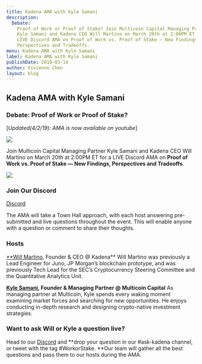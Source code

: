 ```yaml
---
title: Kadena AMA with Kyle Samani
description:
  Debate:
    Proof of Work or Proof of Stake? Join Multicoin Capital Managing Partner
    Kyle Samani and Kadena CEO Will Martino on March 20th at 2:00PM ET for a
    LIVE Discord AMA on Proof of Work vs. Proof of Stake — New Findings,
    Perspectives and Tradeoffs.
menu: Kadena AMA with Kyle Samani
label: Kadena AMA with Kyle Samani
publishDate: 2019-03-14
author: Vivienne Chen
layout: blog
---
```


## Kadena AMA with Kyle Samani

### Debate: Proof of Work or Proof of Stake?

[*Updated(4/2/19): AMA is now available on youtube*]

[](https://www.youtube.com/watch?v=wb6PZIE2fbo)

![](/assets/blog/1_fGiRVug_JX8CVvaWASxgug.webp)

Join Multicoin Capital Managing Partner Kyle Samani and Kadena CEO Will Martino
on March 20th at 2:00PM ET for a LIVE Discord AMA on **Proof of Work vs. Proof
of Stake — New Findings, Perspectives and Tradeoffs**.

![](/assets/blog/1_TGLKssa_3HkCvdxoEA4bHw.gif)

### Join Our Discord

[Discord](https://discordapp.com/invite/bsUcWmX)

The AMA will take a Town Hall approach, with each host answering pre-submitted
and live questions throughout the event. This will enable anyone with a question
or comment to share their thoughts.

### Hosts

[\*\*Will Martino](http://twitter.com/_wjmartino_), Founder & CEO @ Kadena\*\*
Will Martino was previously a Lead Engineer for Juno, JP Morgan’s blockchain
prototype, and was previously Tech Lead for the SEC’s Cryptocurrency Steering
Committee and the Quantitative Analytics Unit.

**[Kyle Samani](http://twitter.com/kylesamani), Founder & Managing Partner @
Multicoin Capital** As managing partner at Multicoin, Kyle spends every waking
moment examining market forces and searching for new opportunities. He enjoys
conducting in-depth research and designing crypto-native investment strategies.

### Want to ask Will or Kyle a question live?

Head to our [Discord](https://discordapp.com/invite/bsUcWmX) and **drop your
question in our #ask-kadena channel, or tweet with the tag #WorkorStake. **Our
team will gather all the best questions and pass them to our hosts during the
AMA.
